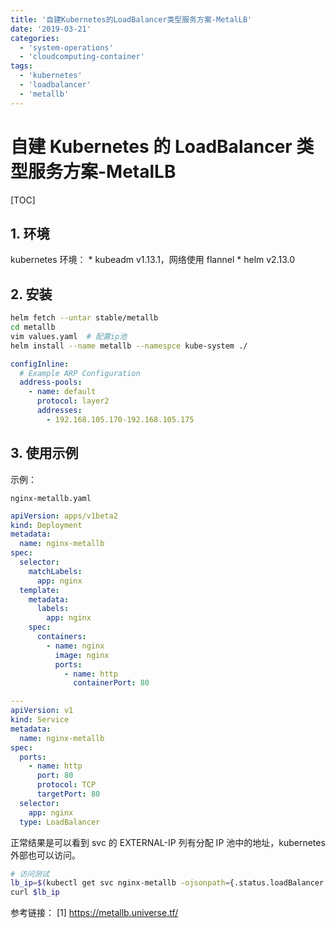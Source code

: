 ```yaml
---
title: '自建Kubernetes的LoadBalancer类型服务方案-MetalLB'
date: '2019-03-21'
categories:
  - 'system-operations'
  - 'cloudcomputing-container'
tags:
  - 'kubernetes'
  - 'loadbalancer'
  - 'metallb'
---
```


# 自建 Kubernetes 的 LoadBalancer 类型服务方案-MetalLB

[TOC]

## 1. 环境

kubernetes 环境： \* kubeadm v1.13.1，网络使用 flannel \* helm v2.13.0

## 2. 安装

```bash
helm fetch --untar stable/metallb
cd metallb
vim values.yaml  # 配置ip池
helm install --name metallb --namespce kube-system ./
```

```yaml
configInline:
  # Example ARP Configuration
  address-pools:
    - name: default
      protocol: layer2
      addresses:
        - 192.168.105.170-192.168.105.175
```

## 3. 使用示例

示例：

`nginx-metallb.yaml`

```yaml
apiVersion: apps/v1beta2
kind: Deployment
metadata:
  name: nginx-metallb
spec:
  selector:
    matchLabels:
      app: nginx
  template:
    metadata:
      labels:
        app: nginx
    spec:
      containers:
        - name: nginx
          image: nginx
          ports:
            - name: http
              containerPort: 80

---
apiVersion: v1
kind: Service
metadata:
  name: nginx-metallb
spec:
  ports:
    - name: http
      port: 80
      protocol: TCP
      targetPort: 80
  selector:
    app: nginx
  type: LoadBalancer
```

正常结果是可以看到 svc 的 EXTERNAL-IP 列有分配 IP 池中的地址，kubernetes 外部也可以访问。

```bash
# 访问测试
lb_ip=$(kubectl get svc nginx-metallb -ojsonpath={.status.loadBalancer.ingress[0].ip})
curl $lb_ip
```

参考链接： \[1\] https://metallb.universe.tf/
